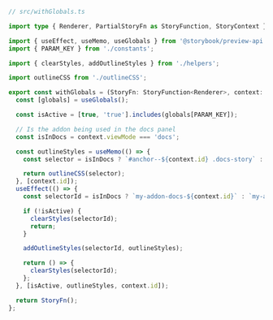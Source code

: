 
```ts
// src/withGlobals.ts

import type { Renderer, PartialStoryFn as StoryFunction, StoryContext } from '@storybook/types';

import { useEffect, useMemo, useGlobals } from '@storybook/preview-api';
import { PARAM_KEY } from './constants';

import { clearStyles, addOutlineStyles } from './helpers';

import outlineCSS from './outlineCSS';

export const withGlobals = (StoryFn: StoryFunction<Renderer>, context: StoryContext<Renderer>) => {
  const [globals] = useGlobals();

  const isActive = [true, 'true'].includes(globals[PARAM_KEY]);

  // Is the addon being used in the docs panel
  const isInDocs = context.viewMode === 'docs';

  const outlineStyles = useMemo(() => {
    const selector = isInDocs ? `#anchor--${context.id} .docs-story` : '.sb-show-main';

    return outlineCSS(selector);
  }, [context.id]);
  useEffect(() => {
    const selectorId = isInDocs ? `my-addon-docs-${context.id}` : `my-addon`;

    if (!isActive) {
      clearStyles(selectorId);
      return;
    }

    addOutlineStyles(selectorId, outlineStyles);

    return () => {
      clearStyles(selectorId);
    };
  }, [isActive, outlineStyles, context.id]);

  return StoryFn();
};
```